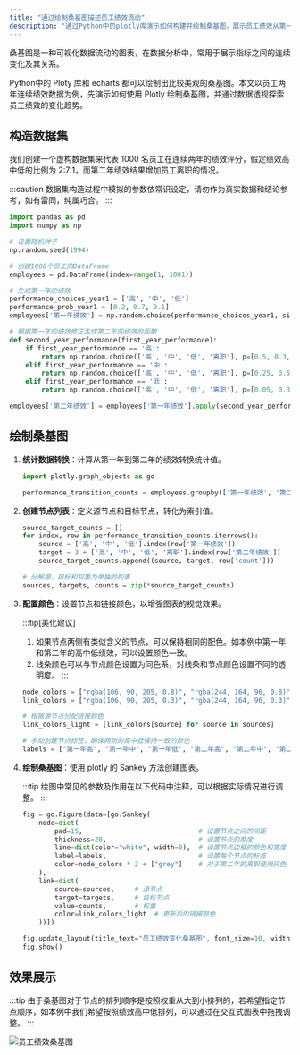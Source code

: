 ```yaml
---
title: "通过绘制桑基图描述员工绩效流动"
description: "通过Python中的plotly库演示如何构建并绘制桑基图，展示员工绩效从第一年到第二年的流动情况。"
---
```



桑基图是一种可视化数据流动的图表，在数据分析中，常用于展示指标之间的连续变化及其关系。

Python中的 Ploty 库和 echarts 都可以绘制出比较美观的桑基图。本文以员工两年连续绩效数据为例，先演示如何使用 Plotly 绘制桑基图，并通过数据透视探索员工绩效的变化趋势。

## 构造数据集

我们创建一个虚构数据集来代表 1000 名员工在连续两年的绩效评分，假定绩效高中低的比例为 2:7:1，而第二年绩效结果增加员工离职的情况。

:::caution
数据集构造过程中模拟的参数依常识设定，请勿作为真实数据和结论参考，如有雷同，纯属巧合。
:::

```python
import pandas as pd
import numpy as np

# 设置随机种子
np.random.seed(1994)

# 创建1000个员工的DataFrame
employees = pd.DataFrame(index=range(1, 1001))

# 生成第一年的绩效
performance_choices_year1 = ['高', '中', '低']
performance_prob_year1 = [0.2, 0.7, 0.1]
employees['第一年绩效'] = np.random.choice(performance_choices_year1, size=1000, p=performance_prob_year1)

# 根据第一年的绩效修正生成第二年的绩效的函数
def second_year_performance(first_year_performance):
    if first_year_performance == '高':
        return np.random.choice(['高', '中', '低', '离职'], p=[0.5, 0.3, 0.1, 0.1])
    elif first_year_performance == '中':
        return np.random.choice(['高', '中', '低', '离职'], p=[0.25, 0.5, 0.05, 0.2])
    elif first_year_performance == '低':
        return np.random.choice(['高', '中', '低', '离职'], p=[0.05, 0.35, 0.1, 0.5])

employees['第二年绩效'] = employees['第一年绩效'].apply(second_year_performance)
```

## 绘制桑基图

1. **统计数据转换**：计算从第一年到第二年的绩效转换统计值。

    ```python
    import plotly.graph_objects as go
    
    performance_transition_counts = employees.groupby(['第一年绩效', '第二年绩效']).size().reset_index(name='count')
    ```

2. **创建节点列表**：定义源节点和目标节点，转化为索引值。

    ```python
    source_target_counts = []
    for index, row in performance_transition_counts.iterrows():
        source = ['高', '中', '低'].index(row['第一年绩效'])
        target = 3 + ['高', '中', '低', '离职'].index(row['第二年绩效'])
        source_target_counts.append((source, target, row['count']))
    
    # 分解源、目标和权重为单独的列表
    sources, targets, counts = zip(*source_target_counts)
    ```

3. **配置颜色**：设置节点和链接颜色，以增强图表的视觉效果。

   :::tip[美化建议]
    1. 如果节点两侧有类似含义的节点，可以保持相同的配色。如本例中第一年和第二年的高中低绩效，可以设置颜色一致。
    2. 线条颜色可以与节点颜色设置为同色系，对线条和节点颜色设置不同的透明度。
    :::

   ```python
   node_colors = ["rgba(106, 90, 205, 0.8)", "rgba(244, 164, 96, 0.8)", "rgba(46, 139, 87, 0.8)"]
   link_colors = ["rgba(106, 90, 205, 0.3)", "rgba(244, 164, 96, 0.3)", "rgba(46, 139, 87, 0.3)"]
   
   # 根据源节点分配链接颜色
   link_colors_light = [link_colors[source] for source in sources]
   
   # 手动创建节点标签，确保两侧的高中低保持一致的颜色
   labels = ["第一年高", "第一年中", "第一年低", "第二年高", "第二年中", "第二年低", "第二年离职"]
   ```

4. **绘制桑基图**：使用 plotly 的 Sankey 方法创建图表。

   :::tip
   绘图中常见的参数及作用在以下代码中注释，可以根据实际情况进行调整。
   :::

   ```python
   fig = go.Figure(data=[go.Sankey(
       node=dict(
           pad=15,                             # 设置节点之间的间距
           thickness=20,                       # 设置节点的厚度
           line=dict(color="white", width=0),  # 设置节点边框的颜色和宽度
           label=labels,                       # 设置每个节点的标签
           color=node_colors * 2 + ["grey"]    # 对于第二年的离职使用灰色
       ),
       link=dict(
           source=sources,     # 源节点
           target=targets,     # 目标节点
           value=counts,       # 权重
           color=link_colors_light  # 更新后的链接颜色
       ))])
   
   fig.update_layout(title_text="员工绩效变化桑基图", font_size=10, width=800, height=600)
   fig.show()
   ```

## 效果展示

:::tip
由于桑基图对于节点的排列顺序是按照权重从大到小排列的，若希望指定节点顺序，如本例中我们希望按照绩效高中低排列，可以通过在交互式图表中拖拽调整。
:::

![员工绩效桑基图](/data-analysis-assets/visualization/plotly-sankey-chart.png)
